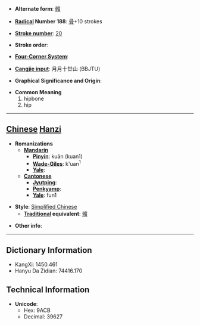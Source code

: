 * '''Alternate form''': [[髖]]

* '''[[Wiktionary:Chinese radical index| Radical]] Number 188''': [[Wiktionary:Chinese radical index 骨|骨]]+10 strokes

* '''[[Wiktionary:Chinese total strokes index|Stroke number]]''': [[Wiktionary:Chinese total strokes index 20|20]]

* '''Stroke order''': 

* '''[[Wiktionary:Chinese four corner index|Four-Corner System]]''': 

* '''[[Wiktionary:Chinese Cangjie index|Cangjie input]]''': 月月十廿山 (BBJTU)

* '''Graphical Significance and Origin''': 

* '''Common Meaning'''
*#hipbone
*# hip


----

== [[Chinese]] [[Hanzi]] ==

* '''Romanizations'''
** '''[[Mandarin]]'''
*** '''[[Pinyin]]''': kuān (kuan1)
*** '''[[Wade-Giles]]''': k'uan<sup>1</sup>
*** '''[[Yale]]''': 
** '''[[Cantonese]]'''
*** '''[[Jyutping]]''':
*** '''[[Penkyamp]]''': 
*** '''[[Yale]]''': fun1

* '''Style''': [[Simplified Chinese]] 
** '''[[Traditional Chinese|Traditional]] equivalent''': [[髖]]

* '''Other info''': 

----

== Dictionary Information ==

* KangXi: 1450.461
* Hanyu Da Zidian: 74416.170

== Technical Information ==

* '''Unicode''':
** Hex: 9ACB
** Decimal: 39627